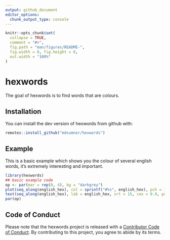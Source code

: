 ```yaml
---
output: github_document
editor_options: 
  chunk_output_type: console
---
```


<!-- README.md is generated from README.Rmd. Please edit that file -->

```r
knitr::opts_chunk$set(
  collapse = TRUE,
  comment = "#>",
  fig.path = "man/figures/README-",
  fig.width = 8, fig.height = 8,
  out.width = "100%"
)
```

# hexwords

<!-- badges: start -->
<!-- badges: end -->

The goal of hexwords is to find words that are colours. 

## Installation

You can install the dev version of hexwords from github  with:

``` r
remotes::install_github("mdsumner/hexwords")
```

## Example

This is a basic example which shows you the colour of several english words, it's extremely interesting and important. 

```r
library(hexwords)
## basic example code
op <- par(mar = rep(0, 4), bg = "darkgrey")
plot(seq_along(english_hex), col = sprintf("#%s", english_hex), pch = 19, cex = 5, asp = 1, ylim = c(-0.2, length(english_hex) + 0.2), xlim = c(0, length(english_hex)  + 1), xlab = "", ylab = "", axes = F)
text(seq_along(english_hex), lab = english_hex, srt = 15, cex = 0.9, pos = 4, offset = 1)
par(op)
```

## Code of Conduct
  
Please note that the hexwords project is released with a [Contributor Code of Conduct](https://contributor-covenant.org/version/2/0/CODE_OF_CONDUCT.html). By contributing to this project, you agree to abide by its terms.
